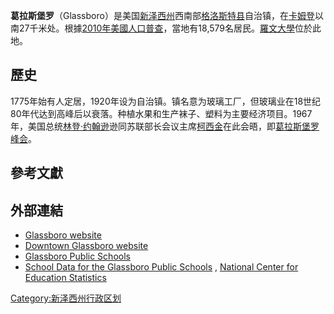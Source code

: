 {{unreferenced|time=2014-12-13T09:44:30+00:00}}
'''葛拉斯堡罗'''（Glassboro）是美国[[新泽西州|新泽西州]]西南部[[格洛斯特縣_(新澤西州)|格洛斯特县]]自治镇，在[[卡姆登_(新泽西州)|卡姆登]]以南27千米处。根據[[2010年美國人口普查|2010年美國人口普查]]，當地有18,579名居民。[[羅文大學|羅文大學]]位於此地。

==歷史==
1775年始有人定居，1920年设为自治镇。镇名意为玻璃工厂，但玻璃业在18世纪80年代达到高峰后以衰落。种植水果和生产袜子、塑料为主要经济项目。1967年，美国总统[[林登·约翰逊|林登·约翰逊]]逊同苏联部长会议主席[[柯西金|柯西金]]在此会晤，即[[葛拉斯堡罗峰会|葛拉斯堡罗峰会]]。
==參考文獻==
{{Reflist|2}}

==外部連結==
* [http://www.glassboroonline.com/ Glassboro website] {{Wayback|url=http://www.glassboroonline.com/ |date=20130515013028 }}
* [https://web.archive.org/web/20131205081544/http://downtownglassboro.com/ Downtown Glassboro website]
* [https://web.archive.org/web/20060113034136/http://www.glassboro.k12.nj.us/ Glassboro Public Schools]
* [http://nces.ed.gov/ccd/schoolsearch/school_list.asp?Search=1&DistrictID=3405880 School Data for the Glassboro Public Schools] {{Wayback|url=http://nces.ed.gov/ccd/schoolsearch/school_list.asp?Search=1&DistrictID=3405880 |date=20180213195411 }}, [[National_Center_for_Education_Statistics|National Center for Education Statistics]]
[[Category:新泽西州行政区划|Category:新泽西州行政区划]]